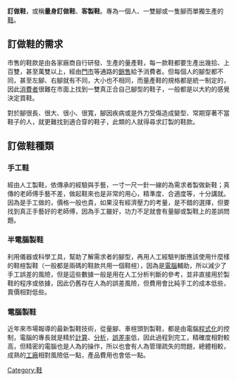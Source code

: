{{Multiple issues|
{{unreferenced|time=2019-06-06T08:14:31+00:00}}
{{original research|time=2010-03-20T12:47:18+00:00}}
{{Orphan|time=2020-02-07T16:35:23+00:00}}
}}
'''訂做鞋'''，或稱'''量身訂做鞋'''、'''客製鞋'''。專為一個人、一雙腳或一隻腳而單獨生產的[[鞋|鞋]]。

==訂做鞋的需求==
市售的鞋款是由各家廠商自行研發、生產的量產鞋，每一款鞋都要生產出幾拾、上百雙，甚至萬雙以上，經由[[門市|門市]]等通路的[[銷售|銷售]]給予消費者。但每個人的腳型都不同，甚至左腳、右腳就有不同，大小也不相同，而量產鞋的規格都是統一制定的，因此[[消費者|消費者]]很難在市面上找到一雙真正合自己腳型的鞋子，一般都是以大約的感覺決定買鞋。

對於腳很長、很大、很小、很寬，腳因疾病或是外力受傷造成變型、常期穿著不當鞋子的人，就更難找到適合穿的鞋子，此類的人就得尋求訂製的鞋款。

==訂做鞋種類==
===手工鞋===
經由人工製鞋，依傳承的經驗與手藝，一寸一尺一針一線的為需求者製做新鞋；真傳的老師傅手藝不差，做起鞋來也是非常的用心，精準度、合適度等，十分講就。因為是手工做的，價格一般也貴，如果沒有經濟壓力的考量，是不錯的選擇，但要找到真正手藝好的老師傅，因為手工雖好，功力不足就會有量腳或製鞋上的差誤問題。

===半電腦製鞋===
利用儀器或科學工具，幫助了解需求者的腳型，再用人工經驗判斷應該使用什麼樣的鞋楦製鞋（一般都是兩碼的鞋款共用一個鞋楦），因為是[[電腦|電腦]]輔助，所以減少了手工誤差的風險，但是這些數據一般是用在人工分析判斷的參考，並非直接用於製鞋的程序或依據，因此仍舊存在人為的誤差風險，但費用會比純手工的成本低些，賣價相對低些。

===電腦製鞋===
近年來市場報導的最新製鞋技術，從量腳、車楦頭到製鞋，都是由電腦[[程式化|程式化]]的控制，電腦的專長就是精於[[計算|計算]]、[[分析|分析]]，[[誤差率|誤差率]]低，因此過程到完工，精確度相對較高，但精密的電腦也是人為的操作，所以也會有人為管理疏失的問題，總體相較，成熟的[[工廠|工廠]]相對風險低一點，產品費用也會低一點。

[[Category:鞋|Category:鞋]]